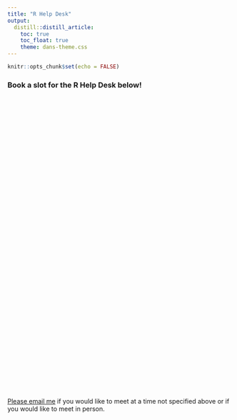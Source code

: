 ```yaml
---
title: "R Help Desk"
output:
  distill::distill_article:
    toc: true
    toc_float: true
    theme: dans-theme.css
---
```


```r
knitr::opts_chunk$set(echo = FALSE)
```

### Book a slot for the R Help Desk below!

<!-- Calendly inline widget begin -->
<div class="calendly-inline-widget" data-url="https://calendly.com/danielle_evans/r_hd?primary_color=ffa500" style="min-width:320px;height:630px;"></div>
<script type="text/javascript" src="https://assets.calendly.com/assets/external/widget.js" async></script>
<!-- Calendly inline widget end -->

<br>

<a href="mailto:danielle.evans@sussex.ac.uk"> Please email me</a> if you would like to meet at a time not specified above or if you would like to meet in person. 


<br>






